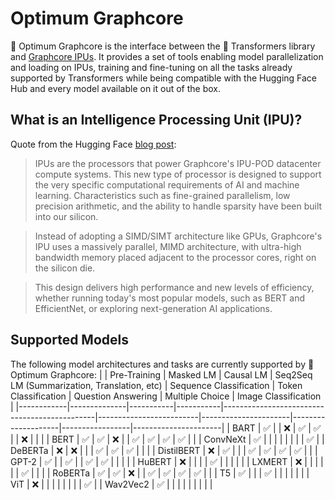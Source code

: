 <!---
Copyright 2022 The HuggingFace Team. All rights reserved.

Licensed under the Apache License, Version 2.0 (the "License");
you may not use this file except in compliance with the License.
You may obtain a copy of the License at

    http://www.apache.org/licenses/LICENSE-2.0

Unless required by applicable law or agreed to in writing, software
distributed under the License is distributed on an "AS IS" BASIS,
WITHOUT WARRANTIES OR CONDITIONS OF ANY KIND, either express or implied.
See the License for the specific language governing permissions and
limitations under the License.
-->


# Optimum Graphcore

🤗 Optimum Graphcore is the interface between the 🤗 Transformers library and [Graphcore IPUs](https://www.graphcore.ai/products/ipu). It provides a set of tools enabling model parallelization and loading on IPUs, training and fine-tuning on all the tasks already supported by Transformers while being compatible with the Hugging Face Hub and every model available on it out of the box.

## What is an Intelligence Processing Unit (IPU)?

Quote from the Hugging Face [blog post](https://huggingface.co/blog/graphcore#what-is-an-intelligence-processing-unit):

> IPUs are the processors that power Graphcore's IPU-POD datacenter compute systems. This new type of processor is designed to support the very specific computational requirements of AI and machine learning. Characteristics such as fine-grained parallelism, low precision arithmetic, and the ability to handle sparsity have been built into our silicon.

> Instead of adopting a SIMD/SIMT architecture like GPUs, Graphcore's IPU uses a massively parallel, MIMD architecture, with ultra-high bandwidth memory placed adjacent to the processor cores, right on the silicon die.

> This design delivers high performance and new levels of efficiency, whether running today's most popular models, such as BERT and EfficientNet, or exploring next-generation AI applications.

## Supported Models

The following model architectures and tasks are currently supported by 🤗 Optimum Graphcore:
|            | Pre-Training | Masked LM | Causal LM | Seq2Seq LM (Summarization, Translation, etc) | Sequence Classification | Token Classification | Question Answering | Multiple Choice | Image Classification |
|------------|--------------|-----------|-----------|----------------------------------------------|-------------------------|----------------------|--------------------|-----------------|----------------------|
| BART       | ✅            |           | ❌         | ✅                                            | ✅                       |                      | ❌                  |                 |                      |
| BERT       | ✅            | ✅         | ❌         |                                              | ✅                       | ✅                    | ✅                  | ✅               |                      |
| ConvNeXt   | ✅            |           |           |                                              |                         |                      |                    |                 | ✅                    |
| DeBERTa    | ❌            | ❌         |           |                                              | ✅                       | ✅                    | ✅                  |                 |                      |
| DistilBERT | ❌            | ✅         |           |                                              | ✅                       | ✅                    | ✅                  | ✅               |                      |
| GPT-2      | ✅            |           | ✅         |                                              | ✅                       | ✅                    |                    |                 |                      |
| HuBERT     | ❌            |           |           |                                              | ✅                       |                      |                    |                 |                      |
| LXMERT     | ❌            |           |           |                                              |                         |                      | ✅                  |                 |                      |
| RoBERTa    | ✅            | ✅         | ❌         |                                              | ✅                       | ✅                    | ✅                  | ✅               |                      |
| T5         | ✅            |           |           | ✅                                            |                         |                      |                    |                 |                      |
| ViT        | ❌            |           |           |                                              |                         |                      |                    |                 | ✅                    |
| Wav2Vec2   | ✅            |           |           |                                              |                         |                      |                    |                 |                      |
